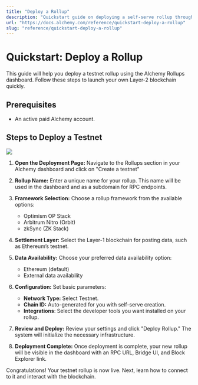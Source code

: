 ```yaml
---
title: "Deploy a Rollup"
description: "Quickstart guide on deploying a self-serve rollup through the Alchemy dashboard."
url: "https://docs.alchemy.com/reference/quickstart-deploy-a-rollup"
slug: "reference/quickstart-deploy-a-rollup"
---
```



# Quickstart: Deploy a Rollup

This guide will help you deploy a testnet rollup using the Alchemy Rollups dashboard. Follow these steps to launch your own Layer-2 blockchain quickly.

## Prerequisites

* An active paid Alchemy account.

## Steps to Deploy a Testnet

![](c892317fd75673b8910ac6deb7f00a0dcbf880bff308c555d0cd6257c578072b-Screenshot_2025-04-01_at_11.48.23_AM.png)

1. **Open the Deployment Page:** Navigate to the Rollups section in your Alchemy dashboard and click on "Create a testnet"

2. **Rollup Name:** Enter a unique name for your rollup. This name will be used in the dashboard and as a subdomain for RPC endpoints.

3. **Framework Selection:** Choose a rollup framework from the available options:

   * Optimism OP Stack
   * Arbitrum Nitro (Orbit)
   * zkSync (ZK Stack)

4. **Settlement Layer:** Select the Layer-1 blockchain for posting data, such as Ethereum’s testnet.

5. **Data Availability:** Choose your preferred data availability option:

   * Ethereum (default)
   * External data availability

6. **Configuration:** Set basic parameters:

   * **Network Type:** Select Testnet.
   * **Chain ID:** Auto-generated for you with self-serve creation.
   * **Integrations**: Select the developer tools you want installed on your rollup.

7. **Review and Deploy:** Review your settings and click "Deploy Rollup." The system will initialize the necessary infrastructure.

8. **Deployment Complete:** Once deployment is complete, your new rollup will be visible in the dashboard with an RPC URL, Bridge UI, and Block Explorer link.

Congratulations! Your testnet rollup is now live. Next, learn how to connect to it and interact with the blockchain.
